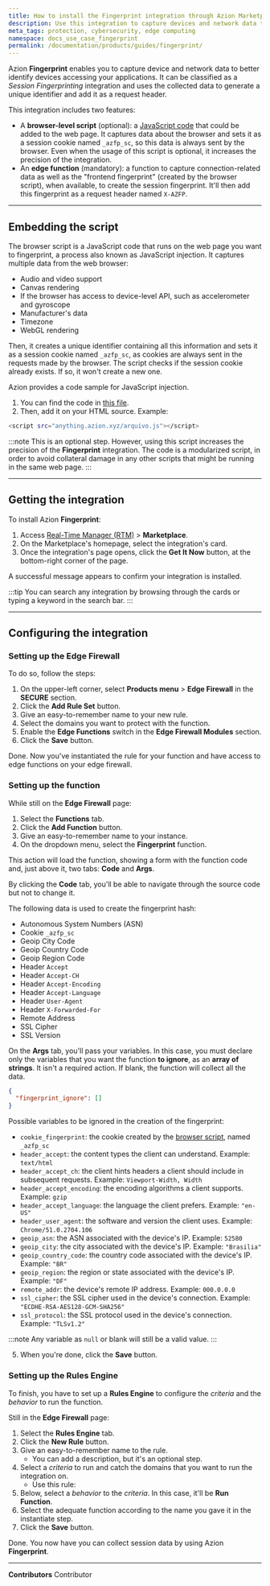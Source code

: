 ```yaml
---
title: How to install the Fingerprint integration through Azion Marketplace
description: Use this integration to capture devices and network data to better identify devices accessing your applications. 
meta_tags: protection, cybersecurity, edge computing
namespace: docs_use_case_fingerprint
permalink: /documentation/products/guides/fingerprint/
---
```


Azion **Fingerprint** enables you to capture device and network data to better identify devices accessing your applications. It can be classified as a *Session Fingerprinting* integration and uses the collected data to generate a unique identifier and add it as a request header.

This integration includes two features:

- A **browser-level script** (optional): a [JavaScript code](#embedding-the-script) that could be added to the web page. It captures data about the browser and sets it as a session cookie named `_azfp_sc`, so this data is always sent by the browser. Even when the usage of this script is optional, it increases the precision of the integration.
- An **edge function** (mandatory): a function to capture connection-related data as well as the "frontend fingerprint" (created by the browser script), when available, to create the session fingerprint. It'll then add this fingerprint as a request header named `X-AZFP`.

---

## Embedding the script

The browser script is a JavaScript code that runs on the web page you want to fingerprint, a process also known as JavaScript injection. It captures multiple data from the web browser:

- Audio and video support
- Canvas rendering
- If the browser has access to device-level API, such as accelerometer and gyroscope
- Manufacturer's data
- Timezone
- WebGL rendering

Then, it creates a unique identifier containing all this information and sets it as a session cookie named `_azfp_sc`, as cookies are always sent in the requests made by the browser. The script checks if the session cookie already exists. If so, it won't create a new one.

Azion provides a code sample for JavaScript injection. 

1. You can find the code in [this file](https://mal2u8n8zk.map.azionedge.net/274addd29ac1edb2b200a297b98581cd88465e2ee36f18cfdbdc063402063fe5.js).
2. Then, add it on your HTML source. Example: 

```bash
<script src="anything.azion.xyz/arquivo.js"></script>
```

:::note
This is an optional step. However, using this script increases the precision of the **Fingerprint** integration. The code is a modularized script, in order to avoid collateral damage in any other scripts that might be running in the same web page.
:::

---

## Getting the integration

To install Azion **Fingerprint**:

1. Access [Real-Time Manager (RTM)](/en/documentation/products/guides/how-to-access-rtm/) > **Marketplace**.
2. On the Marketplace's homepage, select the integration's card.
3. Once the integration's page opens, click the **Get It Now** button, at the bottom-right corner of the page.

A successful message appears to confirm your integration is installed.

:::tip
You can search any integration by browsing through the cards or typing a keyword in the search bar. 
:::

---

## Configuring the integration

### Setting up the Edge Firewall

To do so, follow the steps:

1. On the upper-left corner, select **Products menu** > **Edge Firewall** in the **SECURE** section.
2. Click the **Add Rule Set** button.
3. Give an easy-to-remember name to your new rule.
4. Select the domains you want to protect with the function.
5. Enable the **Edge Functions** switch in the **Edge Firewall Modules** section.
6. Click the **Save** button.

Done. Now you've instantiated the rule for your function and have access to edge functions on your edge firewall.

### Setting up the function

While still on the **Edge Firewall** page:

1. Select the **Functions** tab.
2. Click the **Add Function** button.
3. Give an easy-to-remember name to your instance.
4. On the dropdown menu, select the **Fingerprint** function.

This action will load the function, showing a form with the function code and, just above it, two tabs: **Code** and **Args**.

By clicking the **Code** tab, you'll be able to navigate through the source code but not to change it.

The following data is used to create the fingerprint hash:

- Autonomous System Numbers (ASN)
- Cookie `_azfp_sc`
- Geoip City Code
- Geoip Country Code
- Geoip Region Code
- Header `Accept`
- Header `Accept-CH`
- Header `Accept-Encoding`
- Header `Accept-Language`
- Header `User-Agent`
- Header `X-Forwarded-For`
- Remote Address
- SSL Cipher
- SSL Version

On the **Args** tab, you'll pass your variables. In this case, you must declare only the variables that you want the function **to ignore**, as an **array of strings**. It isn't a required action. If blank, the function will collect all the data.

```json
{
  "fingerprint_ignore": []
}
```

Possible variables to be ignored in the creation of the fingerprint:

- `cookie_fingerprint`: the cookie created by the [browser script](#embedding-the-script), named `_azfp_sc`
- `header_accept`: the content types the client can understand. Example: `text/html`
- `header_accept_ch`: the client hints headers a client should include in subsequent requests. Example: `Viewport-Width, Width`
- `header_accept_encoding`: the encoding algorithms a client supports. Example: `gzip`
- `header_accept_language`: the language the client prefers. Example: `"en-US"`
- `header_user_agent`: the software and version the client uses. Example: `Chrome/51.0.2704.106`
- `geoip_asn`: the ASN associated with the device's IP. Example: `52580`
- `geoip_city`: the city associated with the device's IP. Example: `"Brasilia"`
- `geoip_country_code`: the country code associated with the device's IP. Example: `"BR"`
- `geoip_region`: the region or state associated with the device's IP. Example: `"DF"`
- `remote_addr`: the device's remote IP address. Example: `000.0.0.0`
- `ssl_cipher`: the SSL cipher used in the device's connection. Example: `"ECDHE-RSA-AES128-GCM-SHA256"`
- `ssl_protocol`: the SSL protocol used in the device's connection. Example: `"TLSv1.2"`

:::note
Any variable as `null` or blank will still be a valid value.
:::

5. When you're done, click the **Save** button.

### Setting up the Rules Engine

To finish, you have to set up a **Rules Engine** to configure the *criteria* and the *behavior* to run the function.

Still in the **Edge Firewall** page:

1. Select the **Rules Engine** tab.
2. Click the **New Rule** button.
3. Give an easy-to-remember name to the rule.
   - You can add a description, but it's an optional step.
4. Select a *criteria* to run and catch the domains that you want to run the integration on.
    - Use this rule: 
5. Below, select a *behavior* to the *criteria*. In this case, it'll be **Run Function**.
6. Select the adequate function according to the name you gave it in the instantiate step.
7. Click the **Save** button.

Done. You now have you can collect session data by using Azion **Fingerprint**.

---


**Contributors** <ContributorList>Contributor</ContributorList>
